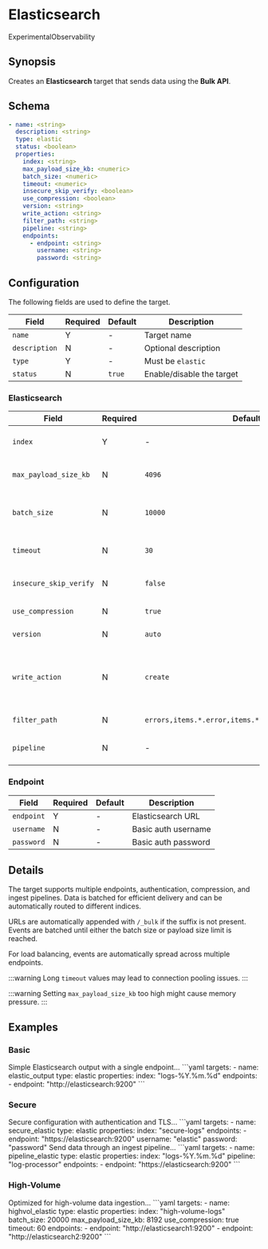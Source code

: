 # Elasticsearch

<span className="theme-doc-version-badge badge badge--primary">Experimental</span><span className="theme-doc-version-badge badge badge--secondary">Observability</span>

## Synopsis

Creates an **Elasticsearch** target that sends data using the **Bulk API**.

## Schema

```yaml {2,4}
- name: <string>
  description: <string>
  type: elastic
  status: <boolean>
  properties:
    index: <string>
    max_payload_size_kb: <numeric>
    batch_size: <numeric>
    timeout: <numeric>
    insecure_skip_verify: <boolean>
    use_compression: <boolean>
    version: <string>
    write_action: <string>
    filter_path: <string>
    pipeline: <string>
    endpoints:
      - endpoint: <string>
        username: <string>
        password: <string>
```

## Configuration

The following fields are used to define the target.

|Field|Required|Default|Description|
|---|---|---|---|
|`name`|Y|-|Target name|
|`description`|N|-|Optional description|
|`type`|Y|-|Must be `elastic`|
|`status`|N|`true`|Enable/disable the target|

### Elasticsearch

|Field|Required|Default|Description|
|---|---|---|---|
|`index`|Y|-|Default Elasticsearch index name|
|`max_payload_size_kb`|N|`4096`|Maximum bulk request size in KB|
|`batch_size`|N|`10000`|Maximum number of events per batch|
|`timeout`|N|`30`|Connection timeout in seconds|
|`insecure_skip_verify`|N|`false`|Skip TLS certificate verification|
|`use_compression`|N|`true`|Enable GZIP compression|
|`version`|N|`auto`|Elasticsearch version|
|`write_action`|N|`create`|Bulk API action (`index`, `create`, `update`, `delete`)|
|`filter_path`|N|`errors,items.*.error,items.*._index,items.*.status`|Response filter path|
|`pipeline`|N|-|Ingest pipeline name|

### Endpoint

|Field|Required|Default|Description|
|---|---|---|---|
|`endpoint`|Y|-|Elasticsearch URL|
|`username`|N|-|Basic auth username|
|`password`|N|-|Basic auth password|

## Details

The target supports multiple endpoints, authentication, compression, and ingest pipelines. Data is batched for efficient delivery and can be automatically routed to different indices.

URLs are automatically appended with `/_bulk` if the suffix is not present. Events are batched until either the batch size or payload size limit is reached. 

For load balancing, events are automatically spread across multiple endpoints.

:::warning
Long `timeout` values may lead to connection pooling issues.
:::

:::warning
Setting `max_payload_size_kb` too high might cause memory pressure.
:::

## Examples

### Basic

<ExampleGrid>
  <CommentCol>
    Simple Elasticsearch output with a single endpoint...
  </CommentCol>
  <CodeCol>
    ```yaml
   targets:
     - name: elastic_output
       type: elastic
       properties:
         index: "logs-%Y.%m.%d"
         endpoints:
           - endpoint: "http://elasticsearch:9200"
    ```
  </CodeCol>
</ExampleGrid>

### Secure

<ExampleGrid>
  <CommentCol>
    Secure configuration with authentication and TLS...
  </CommentCol>
  <CodeCol>
    ```yaml
    targets:
      - name: secure_elastic
        type: elastic
        properties:
          index: "secure-logs"
          endpoints:
            - endpoint: "https://elasticsearch:9200"
              username: "elastic"
              password: "password"
  <CommentCol>
    Send data through an ingest pipeline...
  </CommentCol>
  <CodeCol>
    ```yaml
    targets:
      - name: pipeline_elastic
        type: elastic
        properties:
          index: "logs-%Y.%m.%d"
          pipeline: "log-processor"
          endpoints:
            - endpoint: "https://elasticsearch:9200"
    ```
  </CodeCol>
</ExampleGrid>

### High-Volume

<ExampleGrid>
  <CommentCol>
    Optimized for high-volume data ingestion...
  </CommentCol>
  <CodeCol>
    ```yaml
    targets:
      - name: highvol_elastic
        type: elastic
        properties:
          index: "high-volume-logs"
          batch_size: 20000
          max_payload_size_kb: 8192
          use_compression: true
          timeout: 60
          endpoints:
            - endpoint: "http://elasticsearch1:9200"
            - endpoint: "http://elasticsearch2:9200"
    ```
  </CodeCol>
</ExampleGrid>
